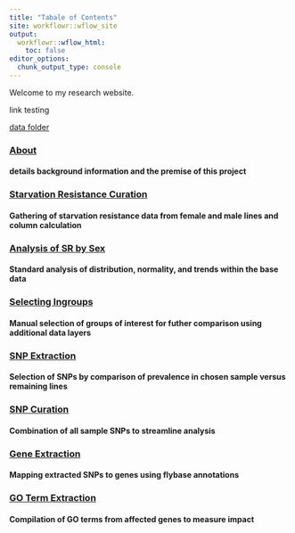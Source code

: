 ```yaml
---
title: "Tabale of Contents"
site: workflowr::wflow_site
output:
  workflowr::wflow_html:
    toc: false
editor_options:
  chunk_output_type: console
---
```


Welcome to my research website. 

link testing

[data folder](../data/avgMinus.txt)



### [About](about.html)
#### details background information and the premise of this project

### [Starvation Resistance Curation]()
#### Gathering of starvation resistance data from female and male lines and column calculation

### [Analysis of SR by Sex]()
#### Standard analysis of distribution, normality, and trends within the base data

### [Selecting Ingroups]()
#### Manual selection of groups of interest for futher comparison using additional data layers

### [SNP Extraction]()
#### Selection of SNPs by comparison of prevalence in chosen sample versus remaining lines

### [SNP Curation]()
#### Combination of all sample SNPs to streamline analysis

### [Gene Extraction]()
#### Mapping extracted SNPs to genes using flybase annotations

### [GO Term Extraction]()
#### Compilation of GO terms from affected genes to measure impact


